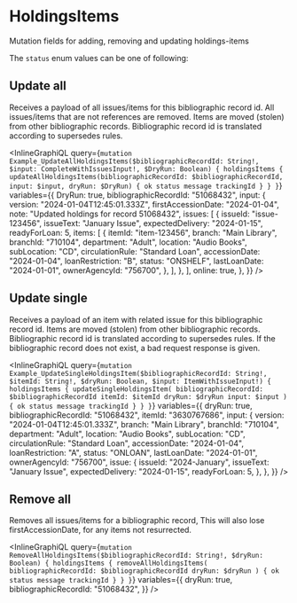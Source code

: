 # HoldingsItems

Mutation fields for adding, removing and updating holdings-items

The `status` enum values can be one of following:

<DescribeEnum name="HoldingsItemsStatusEnum" />

## Update all

Receives a payload of all issues/items for this bibliographic record id.
All issues/items that are not references are removed.
Items are moved (stolen) from other bibliographic records.
Bibliographic record id is translated according to supersedes rules.

<InlineGraphiQL
  query={`
    mutation Example_UpdateAllHoldingsItems($bibliographicRecordId: String!, $input: CompleteWithIssuesInput!, $DryRun: Boolean) {
      holdingsItems {
        updateAllHoldingsItems(bibliographicRecordId: $bibliographicRecordId, input: $input, dryRun: $DryRun) {
          ok
          status
          message
          trackingId
        }
      }
    }
`}
  variables={{
    DryRun: true,
    bibliographicRecordId: "51068432",
    input: {
      version: "2024-01-04T12:45:01.333Z",
      firstAccessionDate: "2024-01-04",
      note: "Updated holdings for record 51068432",
      issues: [
        {
          issueId: "issue-123456",
          issueText: "January Issue",
          expectedDelivery: "2024-01-15",
          readyForLoan: 5,
          items: [
            {
              itemId: "item-123456",
              branch: "Main Library",
              branchId: "710104",
              department: "Adult",
              location: "Audio Books",
              subLocation: "CD",
              circulationRule: "Standard Loan",
              accessionDate: "2024-01-04",
              loanRestriction: "B",
              status: "ONSHELF",
              lastLoanDate: "2024-01-01",
              ownerAgencyId: "756700",
            },
          ],
        },
      ],
      online: true,
    },
  }}
/>

## Update single

Receives a payload of an item with related issue for this bibliographic record id.
Items are moved (stolen) from other bibliographic records.
Bibliographic record id is translated according to supersedes rules.
If the bibliographic record does not exist, a bad request response is given.

<InlineGraphiQL
  query={`
    mutation Example_UpdateSingleHoldingsItem($bibliographicRecordId: String!, $itemId: String!, $dryRun: Boolean, $input: ItemWithIssueInput!) {
      holdingsItems {
        updateSingleHoldingsItem(
          bibliographicRecordId: $bibliographicRecordId
          itemId: $itemId
          dryRun: $dryRun
          input: $input
        ) {
          ok
          status
          message
          trackingId
        }
      }
    }
`}
  variables={{
    dryRun: true,
    bibliographicRecordId: "51068432",
    itemId: "3630767686",
    input: {
      version: "2024-01-04T12:45:01.333Z",
      branch: "Main Library",
      branchId: "710104",
      department: "Adult",
      location: "Audio Books",
      subLocation: "CD",
      circulationRule: "Standard Loan",
      accessionDate: "2024-01-04",
      loanRestriction: "A",
      status: "ONLOAN",
      lastLoanDate: "2024-01-01",
      ownerAgencyId: "756700",
      issue: {
        issueId: "2024-January",
        issueText: "January Issue",
        expectedDelivery: "2024-01-15",
        readyForLoan: 5,
      },
    },
  }}
/>

## Remove all

Removes all issues/items for a bibliographic record, This will also lose firstAccessionDate, for any items not resurrected.

<InlineGraphiQL
  query={`
    mutation RemoveAllHoldingsItems($bibliographicRecordId: String!, $dryRun: Boolean) {
      holdingsItems {
        removeAllHoldingsItems(
          bibliographicRecordId: $bibliographicRecordId
          dryRun: $dryRun
        ) {
          ok
          status
          message
          trackingId
        }
      }
    }
`}
  variables={{
    dryRun: true,
    bibliographicRecordId: "51068432",
  }}
/>
